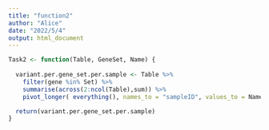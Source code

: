 ```yaml
---
title: "function2"
author: "Alice"
date: "2022/5/4"
output: html_document
---
```

```r
Task2 <- function(Table, GeneSet, Name) {
  
  variant.per.gene_set.per.sample <- Table %>%
    filter(gene %in% Set) %>%
    summarise(across(2:ncol(Table),sum)) %>%
    pivot_longer( everything(), names_to = "sampleID", values_to = Name)

  return(variant.per.gene_set.per.sample)
}
```

